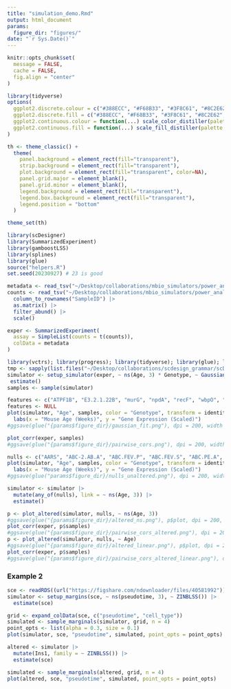 ```yaml
---
title: "simulation_demo.Rmd"
output: html_document
params:
  figure_dir: "figures/"
date: "`r Sys.Date()`"
---
```


```r
knitr::opts_chunk$set(
  message = FALSE,
  cache = FALSE,
  fig.align = "center"
)
```

```r
library(tidyverse)
options(
  ggplot2.discrete.colour = c("#388ECC", "#F68B33", "#3F8C61", "#8C2E62", "#F2B705", "#11A0D9"),
  ggplot2.discrete.fill = c("#388ECC", "#F68B33", "#3F8C61", "#8C2E62", "#F2B705", "#11A0D9"),
  ggplot2.continuous.colour = function(...) scale_color_distiller(palette = "Spectral", ...),
  ggplot2.continuous.fill = function(...) scale_fill_distiller(palette = "Spectral", ...)
)

th <- theme_classic() +
  theme(
    panel.background = element_rect(fill="transparent"),
    strip.background = element_rect(fill="transparent"),
    plot.background = element_rect(fill="transparent", color=NA),
    panel.grid.major = element_blank(),
    panel.grid.minor = element_blank(),
    legend.background = element_rect(fill="transparent"),
    legend.box.background = element_rect(fill="transparent"),
    legend.position = "bottom"
  )

theme_set(th)
```


```r
library(scDesigner)
library(SummarizedExperiment)
library(gamboostLSS)
library(splines)
library(glue)
source("helpers.R")
set.seed(20230927) # 23 is good
```
```r
metadata <- read_tsv("~/Desktop/collaborations/mbio_simulators/power_analysis/data/sample_metadata.tsv")
counts <- read_tsv("~/Desktop/collaborations/mbio_simulators/power_analysis/data/alltp_genes_counts.tsv") |>
  column_to_rownames("SampleID") |>
  as.matrix() |>
  filter_abund() |>
  scale()

exper <- SummarizedExperiment(
  assay = SimpleList(counts = t(counts)),
  colData = metadata
)
```


```r
library(vctrs); library(progress); library(tidyverse); library(glue); library(copula); library(SummarizedExperiment)
tmp <- sapply(list.files("~/Desktop/collaborations/scdesign_grammar/scDesigner/R", full = TRUE), source)
simulator <- setup_simulator(exper, ~ ns(Age, 3) * Genotype, ~ GaussianLSS()) |>
 estimate()
samples <- sample(simulator)
```

```r
features <- c("ATPF1B", "E3.2.1.22B", "murG", "npdA", "recF", "wbpO", "yidC")
features <- NULL
plot(simulator, "Age", samples, color = "Genotype", transform = identity, feature = features) +
  labs(x = "Mouse Age (Weeks)", y = "Gene Expression (Scaled)")
#ggsave(glue("{params$figure_dir}/gaussian_fit.png"), dpi = 200, width = 7, height = 3)
```

```r
plot_corr(exper, samples)
#ggsave(glue("{params$figure_dir}/pairwise_cors.png"), dpi = 200, width = 4, height = 4)
```

```r
nulls <- c("AARS", "ABC-2.AB.A", "ABC.FEV.P", "ABC.FEV.S", "ABC.PE.A", "ABC.PE.P", "ABC.PE.P1", "ABC.PE.S")
plot(simulator, "Age", samples, color = "Genotype", transform = identity, feature = nulls) +
  labs(x = "Mouse Age (Weeks)", y = "Gene Expression (Scaled)")
#ggsave(glue("params$figure_dir}/nulls_unaltered.png"), dpi = 200, width = 7, height = 3)
```

```r
simulator <- simulator |>
  mutate(any_of(nulls), link = ~ ns(Age, 3)) |>
  estimate()
```

```r
p <- plot_altered(simulator, nulls, ~ ns(Age, 3))
#ggsave(glue("{params$figure_dir}/altered_ns.png"), p$plot, dpi = 200, width = 7, height = 3)
plot_corr(exper, p$samples)
#ggsave(glue("{params$figure_dir}/pairwise_cors_altered.png"), dpi = 200, width = 4, height = 4)
p <- plot_altered(simulator, nulls, ~ Age)
#ggsave(glue("{params$figure_dir}/altered_linear.png"), p$plot, dpi = 200, width = 7, height = 3)
plot_corr(exper, p$samples)
#ggsave(glue("{params$figure_dir}/pairwise_cors_altered_linear.png"), dpi = 200, width = 4, height = 4)
```

### Example 2

```r
sce <- readRDS((url("https://figshare.com/ndownloader/files/40581992")))[1:10, ]
simulator <- setup_margins(sce, ~ ns(pseudotime, 3), ~ ZINBLSS()) |>
  estimate(sce)
```

```r
grid <- expand_colData(sce, c("pseudotime", "cell_type"))
simulated <- sample_marginals(simulator, grid, n = 4)
point_opts <- list(alpha = 0.3, size = 0.1)
plot(simulator, sce, "pseudotime", simulated, point_opts = point_opts)
```

```r
altered <- simulator |>
  mutate(Ins1, family = ~ ZINBLSS()) |>
  estimate(sce)
```

```r
simulated <- sample_marginals(altered, grid, n = 4)
plot(altered, sce, "pseudotime", simulated, point_opts = point_opts)
```
